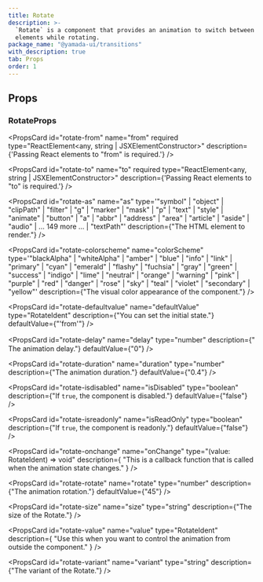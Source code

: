 ```yaml
---
title: Rotate
description: >-
  `Rotate` is a component that provides an animation to switch between two
  elements while rotating.
package_name: "@yamada-ui/transitions"
with_description: true
tab: Props
order: 1
---
```


## Props

### RotateProps

<PropsCard
  id="rotate-from"
  name="from"
  required
  type="ReactElement<any, string | JSXElementConstructor<any>>"
  description={'Passing React elements to "from" is required.'}
/>

<PropsCard
  id="rotate-to"
  name="to"
  required
  type="ReactElement<any, string | JSXElementConstructor<any>>"
  description={'Passing React elements to "to" is required.'}
/>

<PropsCard
  id="rotate-as"
  name="as"
  type='"symbol" | "object" | "clipPath" | "filter" | "g" | "marker" | "mask" | "p" | "text" | "style" | "animate" | "button" | "a" | "abbr" | "address" | "area" | "article" | "aside" | "audio" | ... 149 more ... | "textPath"'
  description={"The HTML element to render."}
/>

<PropsCard
  id="rotate-colorscheme"
  name="colorScheme"
  type='"blackAlpha" | "whiteAlpha" | "amber" | "blue" | "info" | "link" | "primary" | "cyan" | "emerald" | "flashy" | "fuchsia" | "gray" | "green" | "success" | "indigo" | "lime" | "neutral" | "orange" | "warning" | "pink" | "purple" | "red" | "danger" | "rose" | "sky" | "teal" | "violet" | "secondary" | "yellow"'
  description={"The visual color appearance of the component."}
/>

<PropsCard
  id="rotate-defaultvalue"
  name="defaultValue"
  type="RotateIdent"
  description={"You can set the initial state."}
  defaultValue={"'from'"}
/>

<PropsCard
  id="rotate-delay"
  name="delay"
  type="number"
  description={"　The animation delay."}
  defaultValue={"0"}
/>

<PropsCard
  id="rotate-duration"
  name="duration"
  type="number"
  description={"The animation duration."}
  defaultValue={"0.4"}
/>

<PropsCard
  id="rotate-isdisabled"
  name="isDisabled"
  type="boolean"
  description={"If `true`, the component is disabled."}
  defaultValue={"false"}
/>

<PropsCard
  id="rotate-isreadonly"
  name="isReadOnly"
  type="boolean"
  description={"If `true`, the component is readonly."}
  defaultValue={"false"}
/>

<PropsCard
  id="rotate-onchange"
  name="onChange"
  type="(value: RotateIdent) => void"
  description={
    "This is a callback function that is called when the animation state changes."
  }
/>

<PropsCard
  id="rotate-rotate"
  name="rotate"
  type="number"
  description={"The animation rotation."}
  defaultValue={"45"}
/>

<PropsCard
  id="rotate-size"
  name="size"
  type="string"
  description={"The size of the Rotate."}
/>

<PropsCard
  id="rotate-value"
  name="value"
  type="RotateIdent"
  description={
    "Use this when you want to control the animation from outside the component."
  }
/>

<PropsCard
  id="rotate-variant"
  name="variant"
  type="string"
  description={"The variant of the Rotate."}
/>
